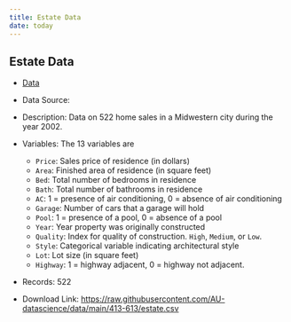 ```yaml
---
title: Estate Data
date: today
---
```


## Estate Data

-   [Data]()

-   Data Source: 

-   Description: Data on 522 home sales in a Midwestern city during the year 2002.

- Variables: The 13 variables are

  -   `Price`: Sales price of residence (in dollars)
  -   `Area`: Finished area of residence (in square feet)
  -   `Bed`: Total number of bedrooms in residence
  -   `Bath`: Total number of bathrooms in residence
  -   `AC`: 1 = presence of air conditioning, 0 = absence of air conditioning
  -   `Garage`: Number of cars that a garage will hold
  -   `Pool`: 1 = presence of a pool, 0 = absence of a pool
  -   `Year`: Year property was originally constructed
  -   `Quality`: Index for quality of construction. `High`, `Medium`, or `Low`.
  -   `Style`: Categorical variable indicating architectural style
  -   `Lot`: Lot size (in square feet)
  -   `Highway`: 1 = highway adjacent, 0 = highway not adjacent.

-   Records: 522

-   Download Link: <https://raw.githubusercontent.com/AU-datascience/data/main/413-613/estate.csv>
